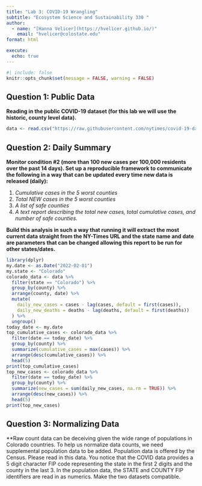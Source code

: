 ```yaml
---
title: "Lab 3: COVID-19 Wrangling"
subtitle: "Ecosystem Science and Sustainability 330 "
author:
  - name: "[Hanna Velicer](https://hvelicer.github.io/)"
    email: "hvelicer@colostate.edu"
format: html

execute: 
  echo: true
---
```


```r
#| include: false
knitr::opts_chunk$set(message = FALSE, warning = FALSE)
```

## Question 1: Public Data

**Reading in the public COVID-19 dataset (for this lab we will use the historic, county level data).**
```r
data <- read.csv("https://raw.githubusercontent.com/nytimes/covid-19-data/master/us-counties.csv")
```

## Question 2: Daily Summary

**Monitor condition #2 (more than 100 new cases per 100,000 residents over the past 14 days). Set up a reproducible framework to communicate the following in a way that can be updated every time new data is released (daily):**

1. *Cumulative cases in the 5 worst counties*
2. *Total NEW cases in the 5 worst counties*
3. *A list of safe counties*
4. *A text report describing the total new cases, total cumulative cases, and number of safe counties.*

**Build this analysis in such a way that running it will extract the most current data straight from the NY-Times URL and the state name and date are parameters that can be changed allowing this report to be run for other states/dates.**
```r
library(dplyr)
my.date <- as.Date("2022-02-01")
my.state <- "Colorado"
colorado_data <- data %>%
  filter(state == "Colorado") %>%
  group_by(county) %>%
  arrange(county, date) %>%
  mutate(
    daily_new_cases = cases - lag(cases, default = first(cases)),
    daily_new_deaths = deaths - lag(deaths, default = first(deaths)) 
  ) %>%
  ungroup()
today_date <- my.date
top_cumulative_cases <- colorado_data %>%
  filter(date == today_date) %>%
  group_by(county) %>%
  summarize(cumulative_cases = max(cases)) %>%
  arrange(desc(cumulative_cases)) %>%
  head(5)
print(top_cumulative_cases)
top_new_cases <- colorado_data %>%
  filter(date == today_date) %>%
  group_by(county) %>%
  summarize(new_cases = sum(daily_new_cases, na.rm = TRUE)) %>%
  arrange(desc(new_cases)) %>%
  head(5)
print(top_new_cases)
```

## Question 3: Normalizing Data

**Raw count data can be deceiving given the wide range of populations in Colorado countries. To help us normalize data counts, we need supplemental population data to be added. Population data is offered by the Census. Please read in this data. You notice that the COVID data provides a 5 digit character FIP code representing the state in the first 2 digits and the county in the last 3. In the population data, the STATE and COUNTY FIP identifiers are read in as numerics. Make the two datasets compatible. 